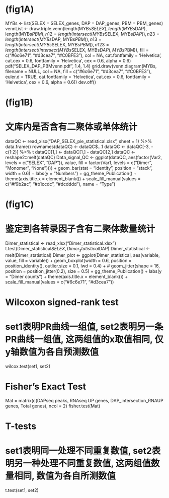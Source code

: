 # (fig1A)
MYBs <- list(SELEX = SELEX_genes, DAP = DAP_genes, PBM = PBM_genes)
vennList <- draw.triple.venn(length(MYBs$SELEX), length(MYBs$DAP), length(MYBs$PBM), n12 = length(intersect(MYBs$SELEX, MYBs$DAP)), n23 = length(intersect(MYBs$DAP, MYBs$PBM)), n13 = length(intersect(MYBs$SELEX, MYBs$PBM)), n123 = length(intersect(intersect(MYBs$SELEX, MYBs$DAP), MYBs$PBM)), fill = c("#6c6e71", "#d3cea7", "#C0BFE3"), col = NA, cat.fontfamily = 'Helvetica', cat.cex = 0.6, fontfamily = 'Helvetica', cex = 0.6, alpha = 0.6)
pdf("SELEX_DAP_PBMvenn.pdf", 1.4, 1.4)
grid.draw(venn.diagram(MYBs, filename = NULL, col = NA, 
                       fill = c("#6c6e71", "#d3cea7", "#C0BFE3"), euler.d = TRUE, cat.fontfamily = 'Helvetica', 
                       cat.cex = 0.6, fontfamily = 'Helvetica', cex = 0.6, alpha = 0.6))
dev.off()

# (fig1B)
# 文库内是否含有二聚体或单体统计
dataQC <- read_xlsx("DAP_SELEX_pie_statistical.xlsx", sheet = 1) %>% data.frame()
rownames(dataQC) <- dataQC$...1
dataQC <- dataQC[-3, -c(1:2)] %>% t
dataQC[1,] <- dataQC[1,] - dataQC[2,]
dataQC <- reshape2::melt(dataQC)
Data_signal_QC <- ggplot(dataQC, aes(factor(Var2, levels = c("SELEX", "DAP")), value, fill = factor(Var1, levels = c("Dimer", "Monomer", "None")))) + 
  geom_bar(stat = "identity", position = "stack", width = 0.6) + 
  labs(y = "Numbers") + 
  gg_theme_Publication() + 
  theme(axis.title.x = element_blank()) + 
  scale_fill_manual(values = c("#f9b2ac", "#b1ccdc", "#dcdddd"), name = "Type")

# (fig1C)
# 鉴定到各转录因子含有二聚体数量统计
Dimer_statistical <- read_xlsx("Dimer_statistical.xlsx")
t.test(Dimer_statistical$SELEX, Dimer_statistical$DAP)
Dimer_statistical <- melt(Dimer_statistical)
Dimer_plot <- ggplot(Dimer_statistical, aes(variable, value, fill = variable)) + 
  geom_boxplot(width = 0.6, position = position_identity(), outlier.size = 0.1, lwd = 0.4) +
  # geom_jitter(shape = 16, position = position_jitter(0.2), size = 0.5) + 
  gg_theme_Publication() + 
  labs(y = "Dimer counts") + 
  theme(axis.title.x = element_blank()) + 
  scale_fill_manual(values = c("#6c6e71", "#d3cea7"))

# Wilcoxon signed-rank test
# set1表明PR曲线一组值, set2表明另一条PR曲线一组值, 这两组值的x取值相同, 仅y轴数值为各自预测数值
wilcox.test(set1, set2)

# Fisher’s Exact Test
Mat = matrix(c(DAPseq peaks, RNAseq UP genes, DAP_intersection_RNAUP genes, Total genes), ncol = 2)
fisher.test(Mat)

# T-tests
# set1表明同一处理不同重复数值, set2表明另一种处理不同重复数值, 这两组值数量相同, 数值为各自所测数值
t.test(set1, set2)
